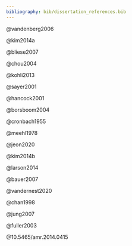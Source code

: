 ```yaml
---
bibliography: bib/dissertation_references.bib
---
```


@vandenberg2006

@kim2014a

@bliese2007

@chou2004

@kohli2013

@sayer2001

@hancock2001

@borsboom2004

@cronbach1955

@meehl1978

@jeon2020

@kim2014b

@larson2014

@bauer2007

@vandernest2020

@chan1998

@jung2007

@fuller2003

@10.5465/amr.2014.0415
